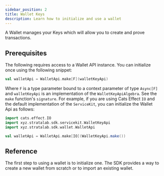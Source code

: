 ```yaml
---
sidebar_position: 2
title: Wallet Keys
description: Learn how to initialize and use a wallet
---
```



A Wallet manages your Keys which will allow you to create and prove transactions.

## Prerequisites

The following requires access to a Wallet API instance. You can initialize once using the following snippet:

```scala
val walletApi = WalletApi.make[F](walletKeyApi)
```

Where `F` is a type parameter bound to a context parameter of type `Async[F]` and `walletKeyApi` is an implementation of
the <ScaladocLink path="co/topl/brambl/dataApi/WalletKeyApiAlgebra.html"><code>WalletKeyApiAlgebra</code></ScaladocLink>.
See the `make`
function's <ScaladocLink path="co/topl/brambl/wallet/WalletApi$.html#make[F[_]](WalletKeyApiAlgebra[F])(Async[F]):WalletApi[F]"><code>signature</code></ScaladocLink>.
For example, if you are using Cats Effect `IO` and the default implementation of
the <ScaladocLink path="co/topl/brambl/servicekit/index.html"><code>ServiceKit</code></ScaladocLink>, you can initialize
the Wallet Api as follows:

```scala
import cats.effect.IO
import xyz.stratalab.sdk.servicekit.WalletKeyApi
import xyz.stratalab.sdk.wallet.WalletApi

val walletApi = WalletApi.make[IO](WalletKeyApi.make())
```

## Reference

The first step to using a wallet is to initialize one. The SDK provides a way to create a new wallet from scratch or to import an existing wallet.

<DocCardList/>